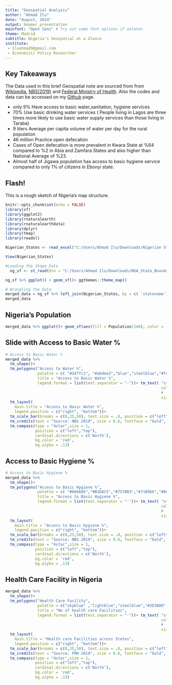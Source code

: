 ```yaml
---
title: "Geospatial Analysis"
author: "Ahmad Ilu"
date: "August, 2024"
output: beamer_presentation
mainfont: "Open Sans" # Try out some font options if xelatex
theme: Madrid
subtitle: Nigeria's Geospatial at a Glance
institute:
 - Iluahmad9@gmail.com
 - Economist/ Policy Researcher
---
```

## Key Takeaways
The Data used in this brief Geospatial note are sourced from from [Wikipedia](https://en.wikipedia.org/wiki/States_of_Nigeria), [NBS(2019)](file:///C:/Users/Ahmad%20Ilu/Downloads/2019%20WASH%20NORM%20SURVEY%20FINDINGS%20-%20INFOGRAPHIC%20SUMMARY.pdf) and [Federal Ministry of Health](https://hfr.health.gov.ng/statistics/tables). Also the codes and data can be accessed on my [Github](https://github.com/Iluahmad/Academic-Profile) page.

-   only 9% Have access to basic water,sanitation, hygiene services
-   70% Use basic drinking water services ( People living in Lagos are three times more likely to use basic water supply services than those living in Taraba)
- 9 liters Average per capita volume of water per day for the rural population
-   46 million  Practice open defecation
- Cases of Open defecation is more prevalent in Kwara State at $\%64$ compared to $\%2$ in Abia and Zamfara States and also higher than National Average of $\%23$.
- Almost half of Jigawa population has access to basic hygiene service compared to only 1% of citizens in Ebonyi state.

## Flash!
This is a rough sketch of Nigeria's map structure.
```r
knitr::opts_chunk$set(echo = FALSE)
library(sf)
library(ggplot2)
library(rnaturalearth)
library(rnaturalearthdata)
library(dplyr)
library(tmap)
library(readxl)
```

```r
Nigerian_States <- read_excel("C:/Users/Ahmad Ilu/Downloads/Nigerian States.xlsx", sheet = "Sheet1")
```

```r
View(Nigerian_States)
```

```r
#Loading the Shape Data
  ng_sf <- st_read(dsn = "C:/Users/Ahmad Ilu/Downloads/NGA_State_Boundaries_V2_-8623244326519598647/grid3_nga_boundary_vaccstates.shp")
```

```r
ng_sf %>% ggplot() + geom_sf()+ ggthemes::theme_map()
```
```r
# Wrangling the Data
merged_data = ng_sf %>% left_join(Nigerian_States, by = c( 'statename'))
merged_data 
```

## Nigeria's Population
```r
merged_data %>% ggplot()+ geom_sf(aes(fill = Population/1e6), color = 'white', lwd = 0.3)+ labs(title ="Nigerian Geospatial", fill = "Population\n(millions)")+ scale_colour_viridis_d() + ggthemes::theme_map()+ theme(legend.position = 'top', legend.title = element_text(face = "bold"), plot.title = element_text(size = 50,color = "steelblue", hjust = 0.5, face = "bold" ) )

```

## Slide with Access to Basic Water %
```r
# Access to Basic Water %
merged_data %>% 
  tm_shape()+
  tm_polygons("Access to Water %", 
              palette = c( "#347fc1", "#abdea3","blue","steelblue","#feaf62"), 
              title = "Access to Basic Water %",
              legend.format = list(text.separator = "-"))+ tm_text( "statename", 
                                                                    col = "black",
                                                                    #          auto.placement = TRUE,
                                                                    size = .5)+
  tm_layout(
    main.title = "Access to Basic Water %",
    legend.position = c("right", "bottom"))+
  tm_scale_bar(breaks = c(0,25,50), text.size = .8, position = c("left","bottom"))+
  tm_credits(text = "Source: NBS 2019", size = 0.6, fontface = "bold", position = c("right","top"))+
  tm_compass(type = "4star",size = 1,
             position = c("left","top"), 
             cardinal.directions = c('North'),
             bg.color = 'red',
             bg.alpha = .13)

```

## Access to Basic Hygiene %
```r
# Access to Basic Hygiene %
merged_data %>% 
  tm_shape()+
  tm_polygons("Access to Basic Hygiene %", 
              palette = c( "#666666","#B1DAC5","#7570B3","#71B966","#66A61E" ), 
              title = "Access to Basic Hygiene %",
              legend.format = list(text.separator = "-"))+ tm_text( "statename", 
                                                                    col = "black",
                                                                    #          auto.placement = TRUE,
                                                                    size = .5)+
  tm_layout(
    main.title = "Access to Basic Hygiene %",
    legend.position = c("right", "bottom"))+
  tm_scale_bar(breaks = c(0,25,50), text.size = .8, position = c("left","bottom"))+
  tm_credits(text = "Source: NBS 2019", size = 0.6, fontface = "bold", position = c("right","top"))+
  tm_compass(type = "4star",size = 1,
             position = c("left","top"), 
             cardinal.directions = c('North'),
             bg.color = 'red',
             bg.alpha = .13)
```


## Health Care Facility in Nigeria

```r
merged_data %>% 
  tm_shape()+
  tm_polygons("Health Care Facility", 
              palette = c("skyblue" ,"lightblue","steelblue","#2E5B88","#1B9E77" ), 
              title = "No of health care Facilities",
              legend.format = list(text.separator = "-"))+ tm_text( "statename", 
                                                                    col = "black",
                                                                    #          auto.placement = TRUE,
                                                                    size = .5)+
  tm_layout(
    main.title = "Health care Facilities across States",
    legend.position = c("right", "bottom"))+
  tm_scale_bar(breaks = c(0,25,50), text.size = .8, position = c("left","bottom"))+
  tm_credits(text = "Source: FMH 2019", size = 0.6, fontface = "bold", position = c("right","top"))+
  tm_compass(type = "4star",size = 1,
             position = c("left","top"), 
             cardinal.directions = c('North'),
             bg.color = 'red',
             bg.alpha = .13)
```

